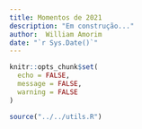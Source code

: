 ```yaml
---
title: Momentos de 2021
description: "Em construção..."
author:  William Amorim
date: "`r Sys.Date()`"
---
```

```r
knitr::opts_chunk$set(
  echo = FALSE,
  message = FALSE,
  warning = FALSE
)

source("../../utils.R")
```

